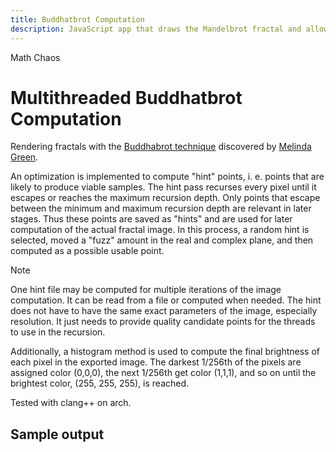 ```yaml
---
title: Buddhatbrot Computation
description: JavaScript app that draws the Mandelbrot fractal and allows you to zoom in and explore the fractal (uses zero libraries).
---
```



<GroupName>Math Chaos</GroupName>
# Multithreaded Buddhatbrot Computation

<div class="leading-relaxed space-y-4">

Rendering fractals with the [Buddhabrot technique](https://en.wikipedia.org/wiki/Buddhabrot) discovered by [Melinda Green](http://superliminal.com/fractals/).

An optimization is implemented to compute "hint" points, i. e. points that are likely to produce viable samples. 
The hint pass recurses every pixel until it escapes or reaches the maximum recursion depth. 
Only points that escape between the minimum and maximum recursion depth are relevant in later stages. 
Thus these points are saved as "hints" and are used for later computation of the actual fractal image. 
In this process, a random hint is selected, moved a "fuzz" amount in the real and complex plane, and then computed as a possible usable point.

<Aside type="note">Note</Aside>

One hint file may be computed for multiple iterations of the image computation. 
It can be read from a file or computed when needed. 
The hint does not have to have the same exact parameters of the image, especially resolution. 
It just needs to provide quality candidate points for the threads to use in the recursion.

Additionally, a histogram method is used to compute the final brightness of each pixel in the exported image. 
The darkest 1/256th of the pixels are assigned color (0,0,0), 
the next 1/256th get color (1,1,1), and so on until the brightest color, (255, 255, 255), is reached.

Tested with clang++ on arch.
</div>

## Sample output

<Album title="Buddhabrot Album" images={buddhabrotSamples} columns={2} />